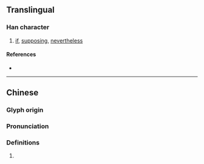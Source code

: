 {{character info/new}}
==Translingual==

===Han character===
{{Han char|rn=73|rad=曰|as=08|sn=12|four=11601|canj=MUA|ids=⿱⿰旡旡曰}}

# [[if]], [[supposing]], [[nevertheless]]

====References====
* {{Han ref|kx=0503.070|dkj=14302|dj=0878.010|hdz=21518.020|uh=6701|ud=26369|bh=D9A9|bd=55721}}

----

==Chinese==
{{zh-forms}}

===Glyph origin===
{{Han etym}}

===Pronunciation===
{{zh-pron
|m=cǎn
|c=caam2
|mn=chhám/chiâm
|mc=y
|oc=y
|cat=adv
}}

===Definitions===
{{zh-hanzi}}

# {{rfdef|zh}}